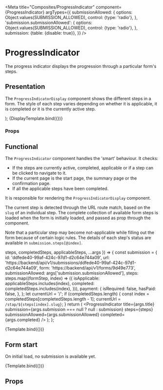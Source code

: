 

<Meta
  title="Composites/ProgressIndicator"
  component={ProgressIndicator}
  argTypes={{
    submissionAllowed: {
      options: Object.values(SUBMISSION_ALLOWED),
      control: {type: 'radio'},
    },
    'submission.submissionAllowed': {
      options: Object.values(SUBMISSION_ALLOWED),
      control: {type: 'radio'},
    },
    submission: {table: {disable: true}},
  }}
/>

# ProgressIndicator

The progress indicator displays the progression through a particular form's steps.

## Presentation

The `ProgressIndicatorDisplay` component shows the different steps in a form. The style of each
step varies depending on whether it is applicable, it is completed or it is the currently active step.

  <MemoryRouter>
    <ProgressIndicatorDisplay {...args} />
  </MemoryRouter>
);

<Canvas>
  <Story
    name="Display"
    args={{
      activeStepTitle: "Stap 2",
      formTitle: "Storybookformulier",
      steps: [
        {
          uuid: "111",
          slug: "stap1",
          formDefinition: "Stap 1",
          isCompleted: true,
          isApplicable: true,
          isCurrent: false,
          canNavigateTo: true,
        },
        {
          uuid: "222",
          slug: "stap2",
          formDefinition: "Stap 2",
          isCompleted: false,
          isApplicable: true,
          isCurrent: true,
          canNavigateTo: true,
        },
        {
          uuid: "333",
          slug: "stap3",
          formDefinition: "Stap 3",
          isCompleted: false,
          isApplicable: false,
          isCurrent: false,
          canNavigateTo: false,
        },
      ],
      hasSubmission: true,
      isStartPage: false,
      isSummary: false,
      isConfirmation: false,
      isSubmissionComplete: false,
      areApplicableStepsCompleted: false,
      showOverview: true,
      showConfirmation: false,
    }}
  >
    {DisplayTemplate.bind({})}
  </Story>
</Canvas>

### Props

<ArgsTable of={ProgressIndicatorDisplay} />

## Functional

The `ProgressIndicator` component handles the 'smart' behaviour. It checks:

* If the steps are currently active, completed, applicable or if a step can be clicked to navigate to it.
* If the current page is the start page, the summary page or the confirmation page.
* If all the applicable steps have been completed.

It is responsible for rendering the `ProgressIndicatorDisplay` component.


The current step is detected through the URL route match, based on the `slug` of an individual
step. The complete collection of available form steps is loaded when the form is initially loaded,
and passed as prop through the component.

Note that a particular step may become not-applicable while filling out the form because of
certain logic rules. The details of each step's status are available in `submission.steps[@index]`.

  steps,
  completedSteps,
  applicableSteps,
  ...args
}) => {
  const submission = {
    id: 'ddfede40-99af-424c-97d1-d2c64e744a09',
    url: 'https://backend/api/v1/submissions/ddfede40-99af-424c-97d1-d2c64e744a09',
    form: 'https://backend/api/v1/forms/9d49e773',
    submissionAllowed: args['submission.submissionAllowed'],
    steps: steps.map((formStep, index) => ({
      isApplicable: applicableSteps.includes(index),
      completed: completedSteps.includes(index),
    })),
    payment: {
      isRequired: false,
      hasPaid: false,
    },
  };
  let currentUrl = '/';
  if (completedSteps.length) {
    const index = completedSteps[completedSteps.length - 1];
    currentUrl = `/stap/${steps[index].slug}`;
  }
  return (
    <MemoryRouter initialEntries={[currentUrl]}>
      <ProgressIndicator
        title={args.title}
        submission={args.submission === null ? null : submission}
        steps={steps}
        submissionAllowed={args.submissionAllowed}
        completed={args.completed}
      />
    </MemoryRouter>
  );
};

<Canvas>
  <Story
    name="Active submission"
    args={{
      // story args
      steps: [
        {
          url: 'https://backend/api/v1/form/9d49e773/steps/d6cab0dd',
          uuid: 'd6cab0dd',
          index: 0,
          slug: 'first-step',
          formDefinition: 'Stap 1'
        },
        {
          url: 'https://backend/api/v1/form/9d49e773/steps/8e62d7cf',
          uuid: '8e62d7cf',
          index: 1,
          slug: 'second-step',
          formDefinition: 'Stap 2'
        },
      ],
      completedSteps: [0],
      applicableSteps: [0],
      'submission.submissionAllowed': 'yes',
      // component props
      title: 'Storybookformulier',
      submissionAllowed: 'yes',
      completed: false,
    }}
    argTypes={{
      submissionAllowed: { table: { disable: true }},
    }}
  >
    {Template.bind({})}
  </Story>
</Canvas>

## Form start

On initial load, no submission is available yet.

<Canvas>
  <Story
    name="Initial form load"
    args={{
      // story args
      steps: [
        {
          url: 'https://backend/api/v1/form/9d49e773/steps/d6cab0dd',
          uuid: 'd6cab0dd',
          index: 0,
          slug: 'first-step',
          formDefinition: 'Stap 1'
        },
        {
          url: 'https://backend/api/v1/form/9d49e773/steps/8e62d7cf',
          uuid: '8e62d7cf',
          index: 1,
          slug: 'second-step',
          formDefinition: 'Stap 2'
        },
      ],
      completedSteps: [],
      applicableSteps: [0, 1],
      'submission.submissionAllowed': 'yes',
      // component props
      title: 'Initial load',
      submissionAllowed: 'yes',
      completed: false,
      submission: null,
    }}
    argTypes={{
      'submission.submissionAllowed': { table: { disable: true}},
      completedSteps: { table: { disable: true}},
      applicableSteps: { table: { disable: true}},
      completed: { table: { disable: true}},
    }}
  >
    {Template.bind({})}
  </Story>
</Canvas>

## Props

<Props of={ProgressIndicator} />

